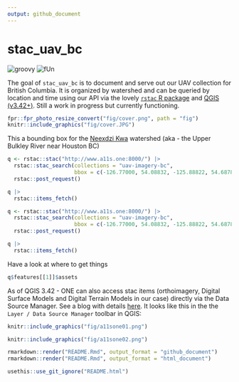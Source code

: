 ```yaml
---
output: github_document
---
```


<!-- README.md is generated from README.Rmd. Please edit that file -->

# stac_uav_bc

![groovy](https://img.shields.io/badge/status-groovy-gren)
![fUn](https://img.shields.io/badge/plays-fUn-red)

The goal of `stac_uav_bc` is to document and serve out our UAV collection for British Columbia.  It is organized by
watershed and can be queried by location and time using our API via the lovely [`rstac` R package](https://brazil-data-cube.github.io/rstac/)
and [QGIS (v3.42+)](https://qgis.org/).  Still a work in progress but currently functioning.

```r

fpr::fpr_photo_resize_convert("fig/cover.png", path = "fig")
knitr::include_graphics("fig/cover.JPG")
```



This a bounding box for the [Neexdzi Kwa](https://www.newgraphenvironment.com/restoration_wedzin_kwa_2024/) watershed (aka - the Upper Bulkley River near Houston BC)

```r
q <- rstac::stac("http://www.a11s.one:8000/") |>
  rstac::stac_search(collections = "uav-imagery-bc",
                     bbox = c(-126.77000, 54.08832, -125.88822, 54.68786)) |>
  rstac::post_request()

q |>
  rstac::items_fetch()
```



```r
q <- rstac::stac("http://www.a11s.one:8000/") |>
  rstac::stac_search(collections = "uav-imagery-bc",
                     bbox = c(-126.77000, 54.08832, -125.88822, 54.68786)) |>
  rstac::post_request()

q |>
  rstac::items_fetch()
```
Have a look at where to get things

```r
q$features[[1]]$assets
```

As of QGIS 3.42 - ONE can also access stac items (orthoimagery, Digital Surface Models and Digital Terrain Models in our case) directly via
the Data Source Manager. See a blog with details [here](https://www.lutraconsulting.co.uk/blogs/stac-in-qgis).  It looks like this in the 
the `Layer / Data Source Manager` toolbar in QGIS:

```r
knitr::include_graphics("fig/a11sone01.png")
```

```r
knitr::include_graphics("fig/a11sone02.png")
```

```r
rmarkdown::render("README.Rmd", output_format = "github_document")
rmarkdown::render("README.Rmd", output_format = "html_document")

usethis::use_git_ignore("README.html")

```

